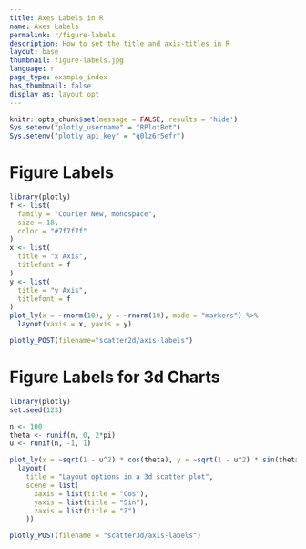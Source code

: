 ```yaml
---
title: Axes Labels in R
name: Axes Labels
permalink: r/figure-labels
description: How to set the title and axis-titles in R
layout: base
thumbnail: figure-labels.jpg
language: r
page_type: example_index
has_thumbnail: false
display_as: layout_opt
---
```


```r
knitr::opts_chunk$set(message = FALSE, results = 'hide')
Sys.setenv("plotly_username" = "RPlotBot")
Sys.setenv("plotly_api_key" = "q0lz6r5efr")
```

# Figure Labels

```r
library(plotly)
f <- list(
  family = "Courier New, monospace",
  size = 18,
  color = "#7f7f7f"
)
x <- list(
  title = "x Axis",
  titlefont = f
)
y <- list(
  title = "y Axis",
  titlefont = f
)
plot_ly(x = ~rnorm(10), y = ~rnorm(10), mode = "markers") %>%
  layout(xaxis = x, yaxis = y)
```

```r
plotly_POST(filename="scatter2d/axis-labels")
```

# Figure Labels for 3d Charts

```r
library(plotly)
set.seed(123)

n <- 100
theta <- runif(n, 0, 2*pi)
u <- runif(n, -1, 1)

plot_ly(x = ~sqrt(1 - u^2) * cos(theta), y = ~sqrt(1 - u^2) * sin(theta), z = ~u) %>%
  layout(
    title = "Layout options in a 3d scatter plot",
    scene = list(
      xaxis = list(title = "Cos"), 
      yaxis = list(title = "Sin"), 
      zaxis = list(title = "Z")
    ))
```

```r
plotly_POST(filename = "scatter3d/axis-labels")
```